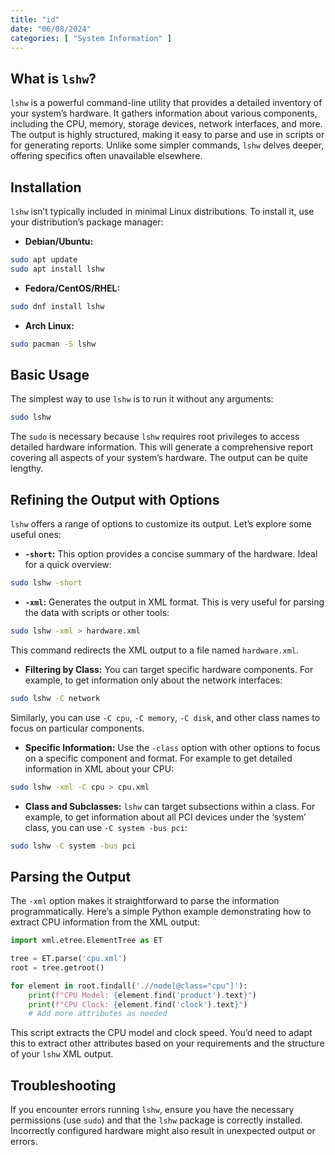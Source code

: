 ```yaml
---
title: "id"
date: "06/08/2024"
categories: [ "System Information" ]
---
```

## What is `lshw`?

`lshw` is a powerful command-line utility that provides a detailed inventory of your system's hardware. It gathers information about various components, including the CPU, memory, storage devices, network interfaces, and more.  The output is highly structured, making it easy to parse and use in scripts or for generating reports. Unlike some simpler commands, `lshw` delves deeper, offering specifics often unavailable elsewhere.


## Installation

`lshw` isn't typically included in minimal Linux distributions. To install it, use your distribution's package manager:

* **Debian/Ubuntu:**
```bash
sudo apt update
sudo apt install lshw
```

* **Fedora/CentOS/RHEL:**
```bash
sudo dnf install lshw
```

* **Arch Linux:**
```bash
sudo pacman -S lshw
```


## Basic Usage

The simplest way to use `lshw` is to run it without any arguments:

```bash
sudo lshw
```

The `sudo` is necessary because `lshw` requires root privileges to access detailed hardware information. This will generate a comprehensive report covering all aspects of your system's hardware.  The output can be quite lengthy.


## Refining the Output with Options

`lshw` offers a range of options to customize its output.  Let's explore some useful ones:

* **`-short`:** This option provides a concise summary of the hardware. Ideal for a quick overview:

```bash
sudo lshw -short
```

* **`-xml`:** Generates the output in XML format.  This is very useful for parsing the data with scripts or other tools:

```bash
sudo lshw -xml > hardware.xml
```
This command redirects the XML output to a file named `hardware.xml`.


* **Filtering by Class:**  You can target specific hardware components. For example, to get information only about the network interfaces:

```bash
sudo lshw -C network
```

Similarly, you can use  `-C cpu`, `-C memory`, `-C disk`, and other class names to focus on particular components.

* **Specific Information:** Use the `-class` option with other options to focus on a specific component and format.  For example to get detailed information in XML about your CPU:

```bash
sudo lshw -xml -C cpu > cpu.xml
```

* **Class and Subclasses:** `lshw` can target subsections within a class. For example, to get information about all PCI devices under the 'system' class, you can use `-C system -bus pci`:

```bash
sudo lshw -C system -bus pci
```

##  Parsing the Output

The `-xml` option makes it straightforward to parse the information programmatically.  Here's a simple Python example demonstrating how to extract CPU information from the XML output:

```python
import xml.etree.ElementTree as ET

tree = ET.parse('cpu.xml')
root = tree.getroot()

for element in root.findall('.//node[@class="cpu"]'):
    print(f"CPU Model: {element.find('product').text}")
    print(f"CPU Clock: {element.find('clock').text}")
    # Add more attributes as needed
```

This script extracts the CPU model and clock speed. You'd need to adapt this to extract other attributes based on your requirements and the structure of your `lshw` XML output.


## Troubleshooting


If you encounter errors running `lshw`, ensure you have the necessary permissions (use `sudo`) and that the `lshw` package is correctly installed.  Incorrectly configured hardware might also result in unexpected output or errors.




